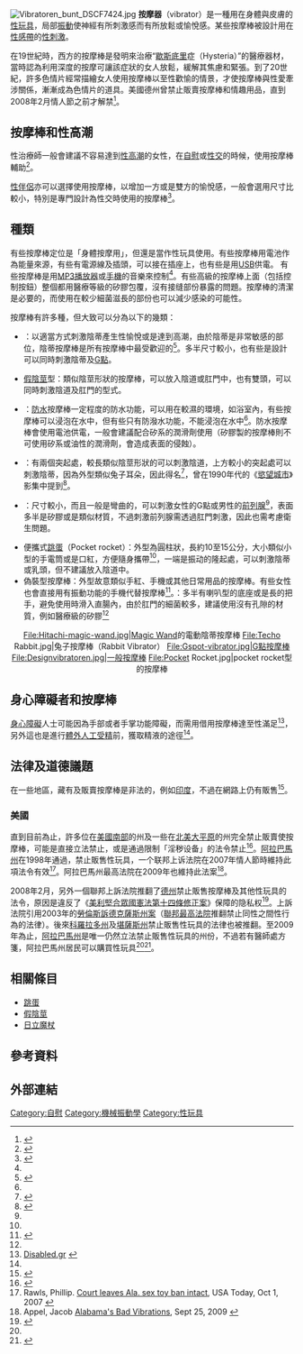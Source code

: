 [[File:Vibratoren_bunt_DSCF7424.jpg|thumb]]
{{expand English}}
{{不是|按摩仪}}
'''按摩器'''（vibrator）是一種用在身體與皮膚的[[性玩具|性玩具]]，局部[[振動|振動]]使神經有所刺激感而有所放鬆或愉悅感。某些按摩棒被設計用在[[性感帶|性感帶]]的[[性刺激|性刺激]]。

在19世紀時，西方的按摩棒是發明來治療“[[歇斯底里|歇斯底里]]症（Hysteria）”的醫療器材，當時認為利用深度的按摩可讓該症狀的女人放鬆，緩解其焦慮和緊張。到了20世紀，許多色情片經常描繪女人使用按摩棒以至性歡愉的情景，才使按摩棒與性愛牽涉關係，漸漸成為色情片的道具。美國德州曾禁止販賣按摩棒和情趣用品，直到2008年2月情人節之前才解禁<ref>{{Cite journal |title=3件妳不知道關於按摩棒的事|journal=《[[柯夢波丹|柯夢波丹]]》國際中文版 |volume= |issue=No.280 |pages=頁198 |url= |accessdate= |quote=|date=2014年5月}}</ref>。<!--
一般按摩棒都有手把，可以調整震動的[[頻率|頻率]]及強度，另外一端則設有一至兩個突起的部份。另外一種具備類似功能的[[性玩具|性玩具]]為[[跳蛋|跳蛋]]，然而體積比較小，可以整個放進陰道或者肛門內。
-->

==按摩棒和性高潮==

性治療師一般會建議不容易達到[[性高潮|性高潮]]的女性，在[[自慰|自慰]]或[[性交|性交]]的時候，使用按摩棒輔助<ref name="MCFS">{{cite web |url=http://www.centerforfemalesexuality.com/orgasm.htm |title=Female Orgasm |accessdate=2010-11-24 |archiveurl=https://www.webcitation.org/5vyu3hWlb?url=http://www.centerforfemalesexuality.com/orgasm.htm |archivedate=2011-01-24 |deadurl=yes }}</ref>。

[[性伴侶|性伴侶]]亦可以選擇使用按摩棒，以增加一方或是雙方的愉悅感，一般會選用尺寸比較小，特別是專門設計為性交時使用的按摩棒<ref name="MCFS2">{{cite web |url=http://www.centerforfemalesexuality.com/orgasm-from-intercourse.html |title=Can't Have an Orgasm with Intercourse |accessdate=2010-11-24 |archiveurl=https://www.webcitation.org/5vyu3PgGM?url=http://www.centerforfemalesexuality.com/orgasm-from-intercourse.html |archivedate=2011-01-24 |deadurl=yes }}</ref>。

==種類==
有些按摩棒定位是「身體按摩用」，但還是當作性玩具使用。有些按摩棒用電池作為能量來源，有些有電源線及插頭，可以接在插座上，也有些是用[[USB|USB]]供電。<!--There is also a vibrator that uses the flow of air from a vacuum cleaner to stimulate the clitoris.-->有些按摩棒是用[[MP3播放器|MP3播放器]]或[[手機|手機]]的音樂來控制<ref name=holisticwisdom/>。有些高級的按摩棒上面（包括控制按鈕）整個都用醫療等級的矽膠包覆，沒有接缝部份暴露的問題。按摩棒的清潔是必要的，而使用在較少細菌滋長的部份也可以減少感染的可能性。

按摩棒有許多種，但大致可以分為以下的幾類：
* {{link-en|陰蒂按摩棒|Clitoral vibrator}}：以適當方式刺激陰蒂產生性愉悅或是達到高潮，由於陰蒂是非常敏感的部位，陰蒂按摩棒是所有按摩棒中最受歡迎的<ref name="holisticwisdom">{{cite web|url=http://www.holisticwisdom.com/article_sex_vibrators.htm|language=en|title=Vibrators- The Best & The Rest|publisher=holistic wisdom|accessdate=2014-03-08|author=|date=|archive-date=2020-09-27|archive-url=https://web.archive.org/web/20200927011306/https://www.holisticwisdom.com/article_sex_vibrators.htm|dead-url=no}}</ref>。多半尺寸較小，也有些是設計可以同時刺激陰蒂及[[G點|G點]]。
* [[假陰莖|假陰莖]]型：類似陰莖形狀的按摩棒，可以放入陰道或肛門中，也有雙頭，可以同時刺激陰道及肛門的型式。
* {{link-en|防水按摩棒|Waterproof vibrator}}：[[防水|防水]]按摩棒一定程度的防水功能，可以用在較濕的環境，如浴室內，有些按摩棒可以浸泡在水中，但有些只有防潑水功能，不能浸泡在水中<ref name=holisticwisdom/>。防水按摩棒會使用電池供電，一般會建議配合矽系的潤滑劑使用（矽膠製的按摩棒則不可使用矽系或油性的潤滑劑，會造成表面的侵蝕）。
* {{link-en|兔子按摩棒|Rabbit Vibrator}}：有兩個突起處，較長類似陰莖形狀的可以刺激陰道，上方較小的突起處可以刺激陰蒂，因為外型類似兔子耳朵，因此得名<ref>{{cite web |url=http://www.cosmopolitan.com/sex-love/advice/history-of-the-rabbit |title=History of the Rabbit |publisher=Cosmopolitan.com |date=2013-09-20 |accessdate=2014-03-08 |archive-date=2014-05-28 |archive-url=https://web.archive.org/web/20140528205242/http://www.cosmopolitan.com/sex-love/advice/history-of-the-rabbit |dead-url=no }}</ref>，曾在1990年代的《[[慾望城市|慾望城市]]》影集中提到<ref name="Rabbit Vibe">{{cite web |url=http://www.marieclaire.co.uk/news/lifestyle/256806/the-mr-big-vibrator.html |title=The Mr Big vibrator |publisher=Marie Claire |date=2008-05-13 |accessdate=2010-05-15 |archiveurl=https://www.webcitation.org/5vyu4YrYX?url=http://www.marieclaire.co.uk/news/lifestyle/256806/the-mr-big-vibrator.html |archivedate=2011-01-24 |deadurl=no }}</ref>。
* {{link-en|G點按摩棒|G-Spot vibrator}}：尺寸較小，而且一般是彎曲的，可以刺激女性的G點或男性的[[前列腺|前列腺]]<ref name=holisticwisdom/>，表面多半是矽膠或是類似材質，不過刺激前列腺需透過肛門刺激，因此也需考慮衛生問題。
*便攜式[[跳蛋|跳蛋]]（Pocket rocket）：外型為圓柱狀，長約10至15公分，大小類似小型的手電筒或是口紅，方便隨身攜帶<ref name=holisticwisdom/>，一端是振动的隆起處，可以刺激陰蒂或乳頭，但不建議放入陰道中。
*偽裝型按摩棒：外型故意類似手紅、手機或其他日常用品的按摩棒。有些女性也會直接用有振動功能的手機代替按摩棒<ref>{{cite web |url=http://www.homemade-sex-toys.com/cellphone/faq.html |title=Cell Phone Vibrator FAQ |publisher=Homemade-sex-toys.com |date= |accessdate=2014-03-08 |archive-url=https://web.archive.org/web/20131025053139/http://www.homemade-sex-toys.com/cellphone/faq.html |archive-date=2013-10-25 |dead-url=yes }}</ref>。：多半有喇叭型的底座或是長的把手，避免使用時滑入直腸內，由於肛門的細菌較多，建議使用沒有孔隙的材質，例如醫療級的矽膠<ref name="holisticwisdom" />

<center><gallery widths="100">
File:Hitachi-magic-wand.jpg|[[日立魔杖|Magic Wand]]的電動陰蒂按摩棒
File:Techo Rabbit.jpg|兔子按摩棒（Rabbit Vibrator）
File:Gspot-vibrator.jpg|G點按摩棒
File:Designvibratoren.jpg|一般按摩棒
File:Pocket Rocket.jpg|pocket rocket型的按摩棒
</gallery></center>

==身心障礙者和按摩棒==
[[身心障礙|身心障礙]]人士可能因為手部或者手掌功能障礙，而需用借用按摩棒達至性滿足<ref name="gr">[http://www.disabled.gr/lib/?p=10492 Disabled.gr] <!--this source is very poor and should be replaced with an academic reference asap-->{{WebCite|url=http://www.webcitation.org/5vyu73TpB|date =2011-01-24}}</ref>，另外這也是進行[[體外人工受精|體外人工受精]]前，獲取精液的途徑<ref name=gr/>。

==法律及道德議題==
在一些地區，藏有及販賣按摩棒是非法的，例如[[印度|印度]]，不過在網路上仍有販售<ref name="palika">{{cite news |url=http://articles.timesofindia.indiatimes.com/2006-11-26/delhi/27813379_1_toys-palika-bazaar-electronic-goods |title=Palika a haven for adult toys |last=Sethi |first=Atul |date=2008-11-26 |work=Times of India |publisher=Times Group |accessdate=2008-10-06 |archiveurl=https://www.webcitation.org/5vyu7aKZb?url=http://timesofindia.indiatimes.com/articleshow/576431.cms |archivedate=2011-01-24 |deadurl=no }}</ref>。

=== 美國 ===
直到目前為止，許多位在[[美國南部|美國南部]]的州及一些在[[北美大平原|北美大平原]]的州完全禁止販賣使按摩棒，可能是直接立法禁止，或是通過限制「淫秽设备」的法令禁止<ref>{{cite web |title=Lingere Store Accused of Violating State Obscenity Laws |publisher=KBCD.com |url=http://www.kcbd.com/Global/story.asp?S=6554592&pass=1&nav=3w6y |accessdate=2007-09-28 |archiveurl=https://www.webcitation.org/5vyu8WWwd?url=http://www.kcbd.com/Global/story.asp?S=6554592&pass=1&nav=3w6y |archivedate=2011-01-24 |deadurl=yes }}</ref>。[[阿拉巴馬州|阿拉巴馬州]]在1998年通過{{link-en|強化反淫秽法案|Anti-Obscenity Enforcement Act}}，禁止販售性玩具，一个联邦上诉法院在2007年情人節時維持此項法令有效<ref>Rawls, Phillip. [http://www.usatoday.com/news/nation/2007-10-01-2390404063_x.htm Court leaves Ala. sex toy ban intact], USA Today, Oct 1, 2007   {{webarchive|url=https://www.webcitation.org/5vyu8yQNq?url=http://www.usatoday.com/news/nation/2007-10-01-2390404063_x.htm |date=2011-01-24 }}</ref>。阿拉巴馬州最高法院在2009年也維持此法案<ref name="Alabama's Bad Vibrations">Appel, Jacob [http://www.huffingtonpost.com/jacob-m-appel/alabamas-bad-vibrations_b_300491.html Alabama's Bad Vibrations], Sept 25, 2009   {{webarchive|url=https://www.webcitation.org/5vyu9RabH?url=http://www.huffingtonpost.com/jacob-m-appel/alabamas-bad-vibrations_b_300491.html |date=2011-01-24 }}</ref>。

2008年2月，另外一個聯邦上訴法院推翻了[[德克萨斯州|德州]]禁止販售按摩棒及其他性玩具的法令，原因是違反了《[[美利堅合眾國憲法第十四條修正案|美利堅合眾國憲法第十四條修正案]]》保障的隐私权<ref>{{cite web |title=Appeals court overturns Texas ban on sex toys |publisher=msnbc.msn.com |url=http://www.msnbc.msn.com/id/23155562 |accessdate=2008-02-14 |archiveurl=https://www.webcitation.org/5vyuAFNAi?url=http://www.msnbc.msn.com/id/23155562 |archivedate=2011-01-24 |deadurl=no }}</ref>。上訴法院引用2003年的[[勞倫斯訴德克薩斯州案|勞倫斯訴德克薩斯州案]]（[[聯邦最高法院|聯邦最高法院]]推翻禁止同性之間性行為的法律）。後來[[科羅拉多州|科羅拉多州]]及[[堪薩斯州|堪薩斯州]]禁止販售性玩具的法律也被推翻。至2009年為止，[[阿拉巴馬州|阿拉巴馬州]]是唯一仍然立法禁止販售性玩具的州份，不過若有醫師處方箋，阿拉巴馬州居民可以購買性玩具<ref name="Alabama's Bad Vibrations"/><ref>{{cite news | url=http://www.nydailynews.com/news/national/2011/02/09/2011-02-09_alabama_sex_shop_offers_customers_chance_to_swap_guns_for_sex_toys_in_valentines.html | location=New York | work=Daily News | title='Extreme Couponing' gone too far? Expert offers tips on how to save big without obsessing | first=Philip | last=Caulfield | date=2011-02-09 | accessdate=2014-03-08 | archive-date=2011-02-14 | archive-url=https://web.archive.org/web/20110214135109/http://www.nydailynews.com/news/national/2011/02/09/2011-02-09_alabama_sex_shop_offers_customers_chance_to_swap_guns_for_sex_toys_in_valentines.html | dead-url=no }}</ref>。

==相關條目==
*[[跳蛋|跳蛋]]
*[[假陰莖|假陰莖]]
*[[日立魔杖|日立魔杖]]

==參考資料==
{{reflist}}

== 外部連結 ==
{{Commons-inline|Vibrator|Vibrator (sex toy)}}
{{自慰}}
{{性}}
{{DEFAULTSORT:Vibrator (Sex Toy)}}
[[Category:自慰|Category:自慰]]
[[Category:機械振動學|Category:機械振動學]]
[[Category:性玩具|Category:性玩具]]